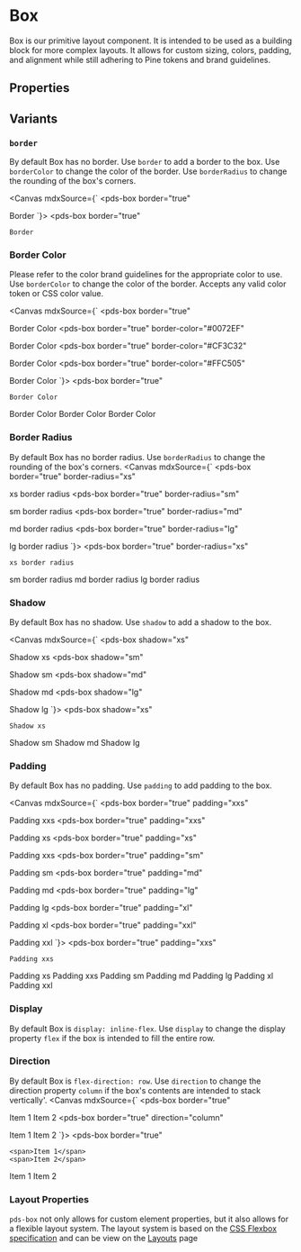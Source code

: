 
<Meta of={stories} />

# Box
Box is our primitive layout component. It is intended to be used as a building block for more complex layouts. It allows for custom sizing, colors, padding, and alignment while still adhering to Pine tokens and brand guidelines.

## Properties

<ArgTypes of={stories} />

## Variants

### `border`
By default Box has no border. Use `border` to add a border to the box. Use `borderColor` to change the color of the border. Use `borderRadius` to change the rounding of the box's corners.

<Canvas mdxSource={`
<pds-box
  border="true"
>
  Border
</pds-box>
`}>
  <pds-box
    border="true"
  >
    Border
  </pds-box>
</Canvas>

### Border Color
Please refer to the color brand guidelines for the appropriate color to use. Use `borderColor` to change the color of the border. Accepts any valid color token or CSS color value.

<Canvas mdxSource={`
<pds-box
  border="true"
>
  Border Color
</pds-box>
<pds-box
  border="true"
  border-color="#0072EF"
>
  Border Color
</pds-box>
<pds-box
  border="true"
  border-color="#CF3C32"
>
  Border Color
</pds-box>
<pds-box
  border="true"
  border-color="#FFC505"
>
  Border Color
</pds-box>
`}>
  <pds-box
    border="true"
  >
    Border Color
  </pds-box>
  <pds-box
    border="true"
    border-color="#0072EF"
  >
    Border Color
  </pds-box>
  <pds-box
    border="true"
    border-color="#CF3C32"
  >
    Border Color
  </pds-box>
  <pds-box
    border="true"
    border-color="#FFC505"
  >
    Border Color
  </pds-box>
</Canvas>

### Border Radius
By default Box has no border radius. Use `borderRadius` to change the rounding of the box's corners.
<Canvas mdxSource={`
<pds-box
  border="true"
  border-radius="xs"
>
  xs border radius
</pds-box>
<pds-box
  border="true"
  border-radius="sm"
>
  sm border radius
</pds-box>
<pds-box
  border="true"
  border-radius="md"
>
  md border radius
</pds-box>
<pds-box
  border="true"
  border-radius="lg"
>
  lg border radius
</pds-box>
`}>
  <pds-box
    border="true"
    border-radius="xs"
  >
    xs border radius
  </pds-box>
  <pds-box
    border="true"
    border-radius="sm"
  >
    sm border radius
  </pds-box>
  <pds-box
    border="true"
    border-radius="md"
  >
    md border radius
  </pds-box>
  <pds-box
    border="true"
    border-radius="lg"
  >
    lg border radius
  </pds-box>
</Canvas>

### Shadow
By default Box has no shadow. Use `shadow` to add a shadow to the box. 

<Canvas mdxSource={`
<pds-box
  shadow="xs"
>
  Shadow xs
</pds-box>
<pds-box
  shadow="sm"
>
  Shadow sm
</pds-box>
<pds-box
  shadow="md"
>
  Shadow md
</pds-box>
<pds-box
  shadow="lg"
>
  Shadow lg
</pds-box>
`}>
  <pds-box
    shadow="xs"
  >
    Shadow xs
  </pds-box>
  <pds-box
    shadow="sm"
  >
    Shadow sm
  </pds-box>
  <pds-box
    shadow="md"
  >
    Shadow md
  </pds-box>
  <pds-box
    shadow="lg"
  >
    Shadow lg
  </pds-box>
</Canvas>

### Padding
By default Box has no padding. Use `padding` to add padding to the box.

<Canvas mdxSource={`
<pds-box
  border="true"
  padding="xxs"
>
  Padding xxs
</pds-box>
<pds-box
  border="true"
  padding="xxs"
>
  Padding xs
</pds-box>
<pds-box
  border="true"
  padding="xs"
>
  Padding xxs
</pds-box>
<pds-box
  border="true"
  padding="sm"
>
  Padding sm
</pds-box>
<pds-box
  border="true"
  padding="md"
>
  Padding md
</pds-box>
<pds-box
  border="true"
  padding="lg"
>
  Padding lg
</pds-box>
<pds-box
  border="true"
  padding="xl"
>
  Padding xl
</pds-box>
<pds-box
  border="true"
  padding="xxl"
>
  Padding xxl
</pds-box>
`}>
  <pds-box
    border="true"
    padding="xxs"
  >
    Padding xxs
  </pds-box>
  <pds-box
    border="true"
    padding="xxs"
  >
    Padding xs
  </pds-box>
  <pds-box
    border="true"
    padding="xs"
  >
    Padding xxs
  </pds-box>
  <pds-box
    border="true"
    padding="sm"
  >
    Padding sm
  </pds-box>
  <pds-box
    border="true"
    padding="md"
  >
    Padding md
  </pds-box>
  <pds-box
    border="true"
    padding="lg"
  >
    Padding lg
  </pds-box>
  <pds-box
    border="true"
    padding="xl"
  >
    Padding xl
  </pds-box>
  <pds-box
    border="true"
    padding="xxl"
  >
    Padding xxl
  </pds-box>
</Canvas>

### Display
By default Box is `display: inline-flex`. Use `display` to change the display property `flex` if the box is intended to fill the entire row.

### Direction
By default Box is `flex-direction: row`. Use `direction` to change the direction property `column` if the box's contents are intended to stack vertically'.
<Canvas mdxSource={`
<pds-box
  border="true"
>
  <span>Item 1</span>
  <span>Item 2</span>
</pds-box>
<pds-box
  border="true"
  direction="column"
>
  <span>Item 1</span>
  <span>Item 2</span>
</pds-box>
`}>
  <pds-box
    border="true"
  >
    <span>Item 1</span>
    <span>Item 2</span>
  </pds-box>
  <pds-box
    border="true"
    direction="column"
  >
    <span>Item 1</span>
    <span>Item 2</span>
  </pds-box>
</Canvas>


### Layout Properties
`pds-box` not only allows for custom element properties, but it also allows for a flexible layout system. The layout system is based on the [CSS Flexbox specification](https://drafts.csswg.org/css-flexbox/) and can be view on the [Layouts](/docs/foundations-layout--docs) page


